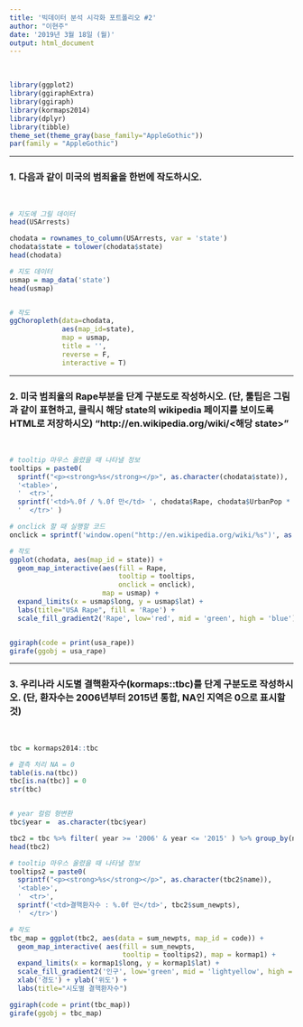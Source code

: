 ```yaml
---
title: '빅데이터 분석 시각화 포트폴리오 #2'
author: "이현주"
date: '2019년 3월 18일 (월)'
output: html_document
---
```


<br>


```r
library(ggplot2)
library(ggiraphExtra)
library(ggiraph)
library(kormaps2014)
library(dplyr)
library(tibble)  
theme_set(theme_gray(base_family="AppleGothic"))
par(family = "AppleGothic")
```

----

### 1. 다음과 같이 미국의 범죄율을 한번에 작도하시오.

<br>

```r

# 지도에 그릴 데이터
head(USArrests)

chodata = rownames_to_column(USArrests, var = 'state')
chodata$state = tolower(chodata$state)
head(chodata)

# 지도 데이터
usmap = map_data('state')
head(usmap)


# 작도
ggChoropleth(data=chodata, 
             aes(map_id=state),
             map = usmap,
             title = '',
             reverse = F,
             interactive = T)

```

----

### 2. 미국 범죄율의 Rape부분을 단계 구분도로 작성하시오. (단, 툴팁은 그림과 같이 표현하고,  클릭시 해당 state의 wikipedia 페이지를 보이도록 HTML로 저장하시오) "http://en.wikipedia.org/wiki/<해당 state>"

<br>

```r
# tooltip 마우스 올렸을 때 나타낼 정보
tooltips = paste0(
  sprintf("<p><strong>%s</strong></p>", as.character(chodata$state)),
  '<table>',
  '  <tr>',
  sprintf('<td>%.0f / %.0f 만</td> ', chodata$Rape, chodata$UrbanPop * 10),
  '  </tr>' )

# onclick 할 때 실행할 코드
onclick = sprintf('window.open("http://en.wikipedia.org/wiki/%s")', as.character(chodata$state))

# 작도
ggplot(chodata, aes(map_id = state)) + 
  geom_map_interactive(aes(fill = Rape,
                           tooltip = tooltips,
                           onclick = onclick),
                       map = usmap) + 
  expand_limits(x = usmap$long, y = usmap$lat) +
  labs(title="USA Rape", fill = 'Rape') + 
  scale_fill_gradient2('Rape', low='red', mid = 'green', high = 'blue') -> usa_rape


ggiraph(code = print(usa_rape))
girafe(ggobj = usa_rape)


```


----
### 3. 우리나라 시도별 결핵환자수(kormaps::tbc)를 단계 구분도로 작성하시오. (단, 환자수는 2006년부터 2015년 통합, NA인 지역은 0으로 표시할 것)

<br>
```r
tbc = kormaps2014::tbc

# 결측 처리 NA = 0
table(is.na(tbc))
tbc[is.na(tbc)] = 0   
str(tbc)


# year 컬럼 형변환
tbc$year =  as.character(tbc$year)

tbc2 = tbc %>% filter( year >= '2006' & year <= '2015' ) %>% group_by(name, code) %>% summarise(sum_newpts = sum(NewPts))
head(tbc2)

# tooltip 마우스 올렸을 때 나타낼 정보
tooltips2 = paste0(
  sprintf("<p><strong>%s</strong></p>", as.character(tbc2$name)),
  '<table>',
  '  <tr>',
  sprintf('<td>결핵환자수 : %.0f 만</td>', tbc2$sum_newpts),
  '  </tr>')

# 작도
tbc_map = ggplot(tbc2, aes(data = sum_newpts, map_id = code)) +
  geom_map_interactive( aes(fill = sum_newpts,
                            tooltip = tooltips2), map = kormap1) + 
  expand_limits(x = kormap1$long, y = kormap1$lat) +
  scale_fill_gradient2('인구', low='green', mid = 'lightyellow', high = 'red') +
  xlab('경도') + ylab('위도') + 
  labs(title="시도별 결핵환자수")

ggiraph(code = print(tbc_map))
girafe(ggobj = tbc_map)

```
